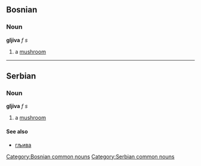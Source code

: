 ==Bosnian==
===Noun===
'''gljiva''' ''f s''
#a [[mushroom]]
[[Category:Bosnian common nouns]]

----

==Serbian==
===Noun===
'''gljiva''' ''f s''
#a [[mushroom]]
====See also====
*[[гљива]]
[[Category:Serbian common nouns]]